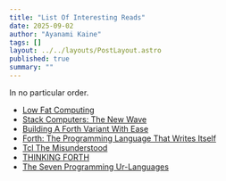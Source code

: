 ```yaml
---
title: "List Of Interesting Reads"
date: 2025-09-02
author: "Ayanami Kaine"
tags: []
layout: ../../layouts/PostLayout.astro
published: true
summary: ""
---
```


In no particular order.

- [Low Fat Computing](https://www.ultratechnology.com/lowfat.htm)
- [Stack Computers: The New Wave](https://users.ece.cmu.edu/~koopman/stack_computers/index.html)
- [Building A Forth Variant With Ease](https://news.ycombinator.com/item?id=13082825)
- [Forth: The Programming Language That Writes Itself](https://ratfactor.com/forth/the_programming_language_that_writes_itself.html)
- [Tcl The Misunderstood](https://antirez.com/articoli/tclmisunderstood.html)
- [THINKING FORTH](https://www.forth.com/wp-content/uploads/2018/11/thinking-forth-color.pdf)
- [The Seven Programming Ur-Languages](https://madhadron.com/programming/seven_ur_languages.html)